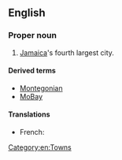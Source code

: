 ==English==

===Proper noun===
{{en-proper noun|head=[[Montego]] [[bay|Bay]]}}

# [[Jamaica]]'s fourth largest city.

====Derived terms====
* [[Montegonian]]
* [[MoBay]] {{qualifier|abbreviation}}

====Translations====
{{trans-top|city}}
* French: {{t|fr|Montego Bay}}
{{trans-mid}}
{{trans-bottom}}

[[Category:en:Towns]]
